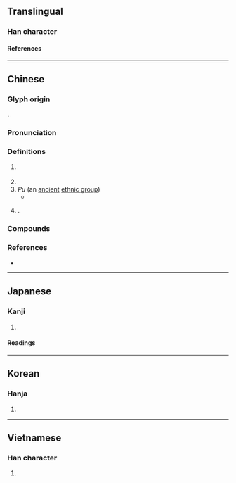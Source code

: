 {{character info}}
==Translingual==

===Han character===
{{Han char|rn=85|rad=水|as=14|sn=17|four=32134|canj=EOTO|ids=⿰氵僕}}

====References====
{{Han ref|kx=0657.100|dkj=18526|dj=1067.120|hdz=31770.060|uh=6FEE}}

----

==Chinese==
{{zh-forms}}

===Glyph origin===
{{Han etym}}
{{Han compound|水|僕|c1=s|c2=p|ls=psc}}.

===Pronunciation===
{{zh-pron
|m=Pú
|c=buk1,buk6
|md=Bŭk
|mn=tw:Po̍k
|mn-t=pog4
|mc=y
|oc=y
|cat=pn
}}

===Definitions===
{{zh-hanzi}}

# {{zh-div|縣}} {{place|zh|former county|p/Shandong|c/China}}
# {{n-g|[[name]] of an ancient [[river]]}}
# ''Pu'' (an [[ancient]] [[ethnic group]])
#* {{zh-x|我 友邦 冢君、御事、司徒、司馬、司空，亞旅、師氏，千夫長、百夫長，及 ^庸、^蜀、^羌、^髳、^微、^盧、^彭、^濮 人。|Ah! ye hereditary rulers of my friendly states; ye managers of affairs - the Ministers of Instruction, of War, and of Works; the great officers subordinate to these, and the many other officers; the master of my body-guards; the captains of thousands and captains of hundreds; and ye, O men of Yong, Shu, Qiang, Mao, Wei, Lu, Peng, and '''Pu'''.|ref=Shangshu}}
# {{surname|zh}}.

===Compounds===
{{zh-der|城濮|桑間濮上|濠濮間想|濮上之音|濮上桑間|濮上}}

===References===
* {{R:yue:Hanzi}}

----

==Japanese==

===Kanji===
{{ja-kanji|grade=|rs=水14}}

# {{rfdef|ja|sort=水14}}

====Readings====
{{ja-readings
|goon=ほく
|kanon=ほく
|kanyoon=ぼく
}}

----

==Korean==

===Hanja===
{{ko-hanja|복}}

# {{rfdef|ko|sort=水14}}

----

==Vietnamese==

===Han character===
{{vi-readings|rs=水14|reading=bộc}}

# {{rfdef|vi|sort=水14}}